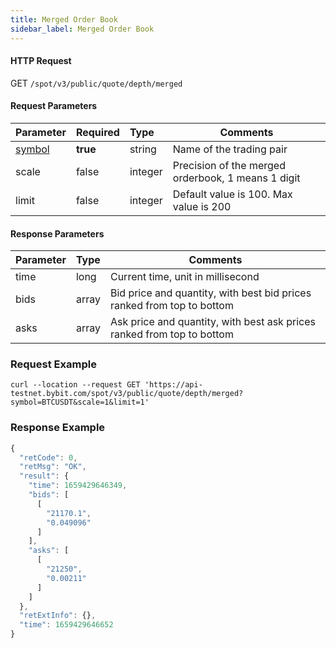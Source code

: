 ```yaml
---
title: Merged Order Book
sidebar_label: Merged Order Book
---
```



#### HTTP Request
GET <code>/spot/v3/public/quote/depth/merged</code>

#### Request Parameters
| Parameter | Required | Type | Comments|
|:----- |:-------|:-----|------ |
|<a href="#symbol-symbol">symbol</a> |<b>true</b>|string|Name of the trading pair|
|scale|false|integer|Precision of the merged orderbook, 1 means 1 digit|
|limit| false | integer | Default value is 100. Max value is 200

#### Response Parameters
| Parameter | Type | Comments|
|:----- |:-----|----- |
| time | long |  Current time, unit in millisecond |
| bids | array | Bid price and quantity, with best bid prices ranked from top to bottom |
| asks | array | Ask price and quantity, with best ask prices ranked from top to bottom |

### Request Example

<Tabs>
<TabItem value="console" label="Console">

```http
curl --location --request GET 'https://api-testnet.bybit.com/spot/v3/public/quote/depth/merged?symbol=BTCUSDT&scale=1&limit=1'
```

</TabItem>
</Tabs>

### Response Example

```javascript
{
  "retCode": 0,
  "retMsg": "OK",
  "result": {
    "time": 1659429646349,
    "bids": [
      [
        "21170.1",
        "0.049096"
      ]
    ],
    "asks": [
      [
        "21250",
        "0.00211"
      ]
    ]
  },
  "retExtInfo": {},
  "time": 1659429646652
}
```
